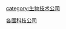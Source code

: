 {{container cat}}
{{Categories by country|nocat}}
{{portal|生物技术}}

[[category:生物技术公司|category:生物技术公司]]
[[Category:各國科技公司|]]